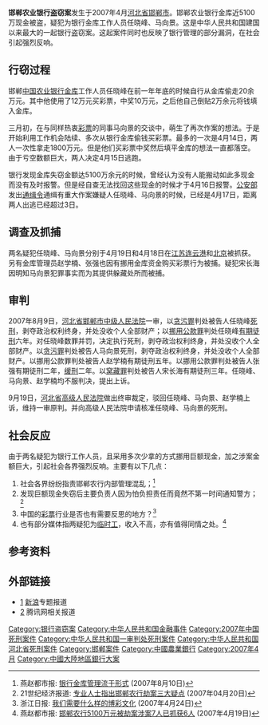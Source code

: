 '''邯郸农业银行盗窃案'''发生于2007年4月[[河北省|河北省]][[邯郸市|邯郸市]]。邯郸农业银行金库近5100万现金被盗，疑犯为银行金库工作人员任晓峰、马向景。这是中华人民共和国建国以来最大的一起银行盗窃案。这起案件同时也反映了银行管理的部分漏洞，在社会引起强烈反响。

==行窃过程==
邯郸[[中国农业银行|中国农业银行]][[金库|金库]]工作人员任晓峰在前一年年底的时候自行从金库偷走20余万元。其中他使用了12万元买彩票，中奖10万元，之后他自己倒贴2万余元将钱填入金库。

三月初，在与同样热衷[[彩票|彩票]]的同事马向景的交谈中，萌生了再次作案的想法。于是开始利用工作机会陆续、多次从银行金库偷钱买彩票。最多的一次是4月14日，两人一次性拿走1800万元。但是他们买彩票中奖然后填平金库的想法一直都落空。由于亏空数额巨大，两人决定4月15日逃跑。

银行发现金库失窃金额达5100万余元的时候，曾经认为没有人能搬动如此多现金而没有及时报警。但是经自查无法找回这些现金的时候才于4月16日报警。[[公安部|公安部]]发出[[通缉令|通缉令]]通缉有重大作案嫌疑人任晓峰、马向景的时候，已经是4月17日，距离两人出逃已经超过3日。

==调查及抓捕==
两名疑犯任晓峰、马向景分别于4月19日和4月18日在[[江苏|江苏]][[连云港|连云港]]和[[北京|北京]]被抓获。另有金库管理员赵学楠、张强也因有挪用金库资金购买彩票行为被捕。疑犯宋长海因明知马向景犯罪事实而为其提供躲藏处所而被捕。

==审判==

2007年8月9日，[[河北省邯郸市中级人民法院|河北省邯郸市中级人民法院]]一审，以[[贪污罪|贪污罪]]判处被告人任晓峰[[死刑|死刑]]，剥夺政治权利终身，并处没收个人全部财产；以[[挪用公款罪|挪用公款罪]]判处任晓峰[[有期徒刑|有期徒刑]]六年。对任晓峰数罪并罚，决定执行死刑，剥夺政治权利终身，并处没收个人全部财产。以[[贪污罪|贪污罪]]判处被告人马向景死刑，剥夺政治权利终身，并处没收个人全部财产。以挪用公款罪判处被告人赵学楠有期徒刑五年。以挪用公款罪判处被告人张强有期徒刑二年，[[缓刑|缓刑]]二年。以[[窝藏罪|窝藏罪]]判处被告人宋长海有期徒刑三年。任晓峰、马向景、赵学楠均不服判决，提出上诉。

9月19日，[[河北省高级人民法院|河北省高级人民法院]]做出终审裁定，驳回任晓峰、马向景、赵学楠上诉，维持一审原判。并向高级人民法院申请核准任晓峰、马向景的死刑。

==社会反应==

由于两名疑犯为银行工作人员，且采用多次少拿的方式挪用巨额现金，加之涉案金额巨大，引起社会各界强烈反响。主要有以下几点：

# 社会各界纷纷指责邯郸农行内部管理混乱；<ref>燕赵都市报: [http://news.sina.com.cn/c/l/p/2007-08-10/022113631469.shtml 银行金库管理流于形式] {{Wayback|url=http://news.sina.com.cn/c/l/p/2007-08-10/022113631469.shtml |date=20160304120132 }} (2007年8月10日)</ref>
# 发现巨额现金失窃后主要负责人因为怕负担责任而竟然不第一时间通知警方；<ref>21世纪经济报道: [http://news.sina.com.cn/c/2007-04-20/000812820327.shtml 专业人士指出邯郸农行劫案三大疑点] {{Wayback|url=http://news.sina.com.cn/c/2007-04-20/000812820327.shtml |date=20160304220912 }} (2007年04月20日)</ref>
# 中国的[[彩票|彩票]]行业是否也有需要反思的地方？<ref>浙江日报: [http://news.sina.com.cn/c/pl/2007-04-24/050712849913.shtml 我们需要什么样的博彩文化] {{Wayback|url=http://news.sina.com.cn/c/pl/2007-04-24/050712849913.shtml |date=20160307115343 }} (2007年4月24日)</ref>
# 也有部分媒体指两疑犯为[[临时工|临时工]]，收入不高，亦有值得同情之处。<ref>燕赵都市报: [http://news.sina.com.cn/c/l/2007-04-19/034312812861.shtml 邯郸农行5100万元被劫案涉案7人已抓获6人] {{Wayback|url=http://news.sina.com.cn/c/l/2007-04-19/034312812861.shtml |date=20160304083302 }} (2007年4月19日)</ref>

==参考资料==
{{reflist}}

==外部链接==
*[http://news.sina.com.cn/z/handannonghang/index.shtml] {{Wayback|url=http://news.sina.com.cn/z/handannonghang/index.shtml |date=20150619230235 }}[[新浪|新浪]]专题报道
*[http://news.qq.com/zt/2007/hdnonghangsq/] {{Wayback|url=http://news.qq.com/zt/2007/hdnonghangsq/ |date=20090211052857 }}腾讯网相关报道

[[Category:银行盗窃案|Category:银行盗窃案]]
[[Category:中华人民共和国金融事件|Category:中华人民共和国金融事件]]
[[Category:2007年中国死刑案件|Category:2007年中国死刑案件]]
[[Category:中华人民共和国一审判处死刑案件|Category:中华人民共和国一审判处死刑案件]]
[[Category:中华人民共和国河北省死刑案件|Category:中华人民共和国河北省死刑案件]]
[[Category:邯郸案件|Category:邯郸案件]]
[[Category:中國農業銀行|Category:中國農業銀行]]
[[Category:2007年4月|Category:2007年4月]]
[[Category:中國大陸地區銀行大案|Category:中國大陸地區銀行大案]]